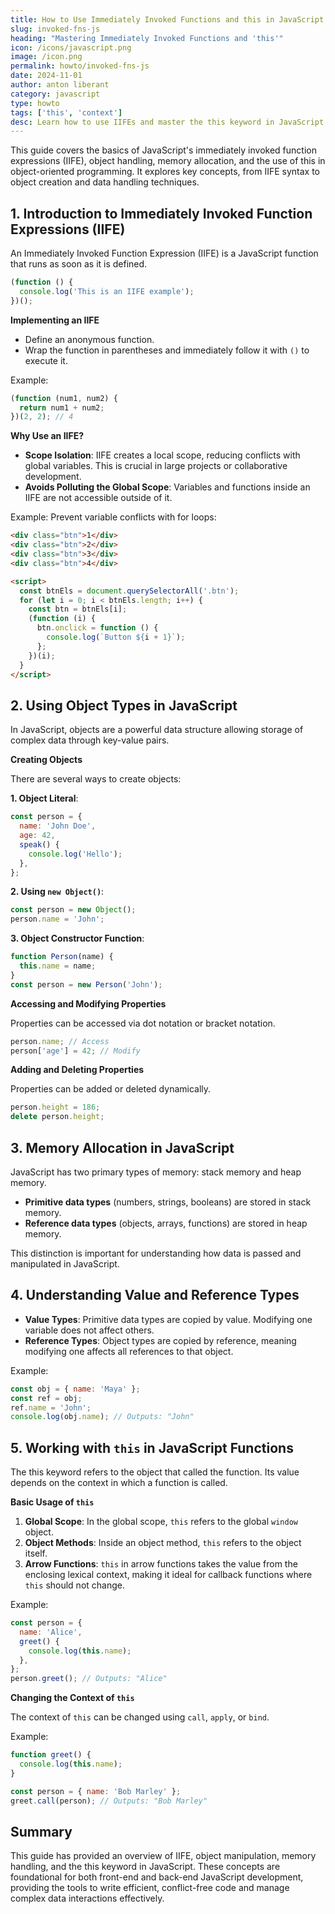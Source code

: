 ```yaml
---
title: How to Use Immediately Invoked Functions and this in JavaScript
slug: invoked-fns-js
heading: "Mastering Immediately Invoked Functions and 'this'"
icon: /icons/javascript.png
image: /icon.png
permalink: howto/invoked-fns-js
date: 2024-11-01
author: anton liberant
category: javascript
type: howto
tags: ['this', 'context']
desc: Learn how to use IIFEs and master the this keyword in JavaScript. This guide covers scope, OOP basics, and practical examples to improve your coding skills.
---
```


This guide covers the basics of JavaScript's immediately invoked function expressions (IIFE), object handling, memory allocation, and the use of this in object-oriented programming. It explores key concepts, from IIFE syntax to object creation and data handling techniques.

## 1. Introduction to Immediately Invoked Function Expressions (IIFE)

An Immediately Invoked Function Expression (IIFE) is a JavaScript function that runs as soon as it is defined.

```js
(function () {
  console.log('This is an IIFE example');
})();
```

**Implementing an IIFE**

- Define an anonymous function.
- Wrap the function in parentheses and immediately follow it with `()` to execute it.

Example:

```js
(function (num1, num2) {
  return num1 + num2;
})(2, 2); // 4
```

**Why Use an IIFE?**

- **Scope Isolation**: IIFE creates a local scope, reducing conflicts with global variables. This is crucial in large projects or collaborative development.
- **Avoids Polluting the Global Scope**: Variables and functions inside an IIFE are not accessible outside of it.

Example: Prevent variable conflicts with for loops:

```html
<div class="btn">1</div>
<div class="btn">2</div>
<div class="btn">3</div>
<div class="btn">4</div>

<script>
  const btnEls = document.querySelectorAll('.btn');
  for (let i = 0; i < btnEls.length; i++) {
    const btn = btnEls[i];
    (function (i) {
      btn.onclick = function () {
        console.log(`Button ${i + 1}`);
      };
    })(i);
  }
</script>
```

## 2. Using Object Types in JavaScript

In JavaScript, objects are a powerful data structure allowing storage of complex data through key-value pairs.

**Creating Objects**

There are several ways to create objects:

**1. Object Literal**:

```js
const person = {
  name: 'John Doe',
  age: 42,
  speak() {
    console.log('Hello');
  },
};
```

**2. Using `new Object()`**:

```js
const person = new Object();
person.name = 'John';
```

**3. Object Constructor Function**:

```js
function Person(name) {
  this.name = name;
}
const person = new Person('John');
```

**Accessing and Modifying Properties**

Properties can be accessed via dot notation or bracket notation.

```js
person.name; // Access
person['age'] = 42; // Modify
```

**Adding and Deleting Properties**

Properties can be added or deleted dynamically.

```js
person.height = 186;
delete person.height;
```

## 3. Memory Allocation in JavaScript

JavaScript has two primary types of memory: stack memory and heap memory.

- **Primitive data types** (numbers, strings, booleans) are stored in stack memory.
- **Reference data types** (objects, arrays, functions) are stored in heap memory.

This distinction is important for understanding how data is passed and manipulated in JavaScript.

## 4. Understanding Value and Reference Types

- **Value Types**: Primitive data types are copied by value. Modifying one variable does not affect others.
- **Reference Types**: Object types are copied by reference, meaning modifying one affects all references to that object.

Example:

```js
const obj = { name: 'Maya' };
const ref = obj;
ref.name = 'John';
console.log(obj.name); // Outputs: "John"
```

## 5. Working with `this` in JavaScript Functions

The this keyword refers to the object that called the function. Its value depends on the context in which a function is called.

**Basic Usage of `this`**

1. **Global Scope**: In the global scope, `this` refers to the global `window` object.
2. **Object Methods**: Inside an object method, `this` refers to the object itself.
3. **Arrow Functions**: `this` in arrow functions takes the value from the enclosing lexical context, making it ideal for callback functions where `this` should not change.

Example:

```js
const person = {
  name: 'Alice',
  greet() {
    console.log(this.name);
  },
};
person.greet(); // Outputs: "Alice"
```

**Changing the Context of `this`**

The context of `this` can be changed using `call`, `apply`, or `bind`.

Example:

```js
function greet() {
  console.log(this.name);
}

const person = { name: 'Bob Marley' };
greet.call(person); // Outputs: "Bob Marley"
```

## Summary

This guide has provided an overview of IIFE, object manipulation, memory handling, and the this keyword in JavaScript. These concepts are foundational for both front-end and back-end JavaScript development, providing the tools to write efficient, conflict-free code and manage complex data interactions effectively.
